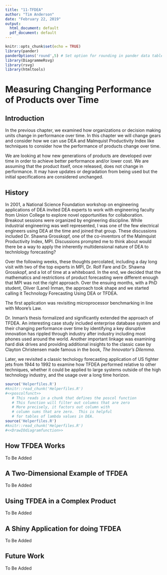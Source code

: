 ```yaml
---
title: "11-TFDEA"
author: "Tim Anderson"
date: "February 22, 2019"
output:
  html_document: default
  pdf_document: default
---
```


```r
knitr::opts_chunk$set(echo = TRUE)
library(pander)
panderOptions('round',5) # Set option for rounding in pander data tables
library(DiagrammeRsvg)
library(rsvg)
library(htmltools)
```


# Measuring Changing Performance of Products over Time

## Introduction  

In the previous chapter, we examined how organizations or decision making units change in performance over time.  In this chapter we will change gears and consider how we can use DEA and Malmquist Productivity Index like techniques to consider how the performance of products change over time.  

We are looking at how new generations of products are developed over time in order to achieve better performance and/or lower cost. We are assuming that the product itself, once released, does not change in performance. It may have updates or degradation from being used but the initial specifications are considered unchanged.  

## History  

In 2001, a National Science Foundation workshop on engineering applications of DEA invited DEA experts to work with engineering faculty from Union College to explore novel opportunities for collaboration. Breakout sessions were organized by engineering discipline.  While industrial engineering was well represented, I was one of the few electrical engineers using DEA at the time and joined that group.  These discussions included Dr. Shawna Grosskopf, one of the co-inventors of the Malmquist Productivity Index, MPI.  Discussions prompted me to think about would there be a way to apply the inherently multidensional nature of DEA to technlology forecasting?  

Over the following weeks, these thoughts percolated, including a day long visit with two of the top experts in MPI, Dr. Rolf Fare and Dr. Shawna Grosskopf, and a lot of time at a whiteboard. In the end, we decided that the mathematics and restrictions of product forecasting were different enough that MPI was not the right approach.  Over the ensuing months, with a PhD student, Oliver (Lane) Inman, the approach took shape and we started calling it Technology Forecasting Using DEA or TFDEA.  

The first application was revisiting microprocessor benchmarking in line with Moore's Law.  

Dr. Inman's thesis formalized and significantly extended the approach of TFDEA.  An interesting case study included enterprise database system and their changing performance over time by identifying a key disruptive innovation has rippled through industry after industry including most phones used around the world.  Another important linkage was examining hard disk drives and providing additional insights to the classic case by Clayton Christensen made famous in the book, _The Innovator's Dilemma_.

Later, we revisited a classic techology forecasting application of US fighter jets from 1944 to 1992 to examine how TFDEA performed relative to other techniques, whether it could be applied to large systems outside of the high technology industry, and the usage over a long time horizon.

```r
source('Helperfiles.R')
#knitr::read_chunk('Helperfiles.R')
#<<poscolfunct>>   
   # This reads in a chunk that defines the poscol function
   # This function will filter out columns that are zero
   # More precisely, it factors out column with
   # column sums that are zero.  This is helpful
   # for tables of lambda values in DEA.
source('Helperfiles.R')
#knitr::read_chunk('Helperfiles.R')
#<<DrawIOdiagramfunction>>   
```

## How TFDEA Works

To Be Added

## A Two-Dimensional Example of TFDEA

To Be Added

## Using TFDEA in a Complex Product

To Be Added

## A Shiny Application for doing TFDEA

To Be Added

## Future Work

To Be Added

